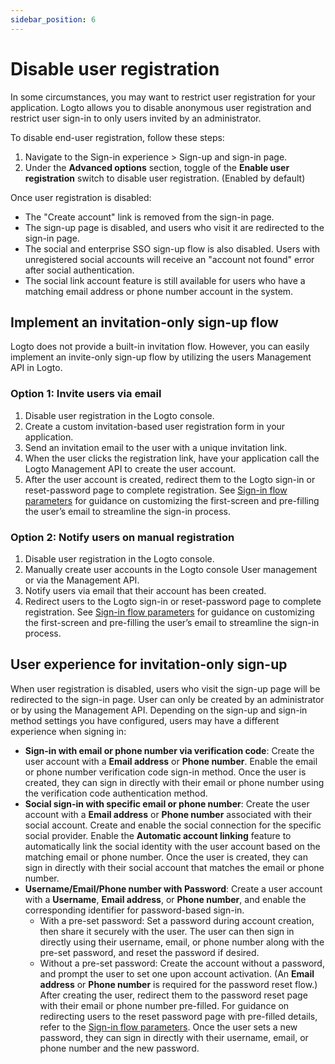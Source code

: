 ```yaml
---
sidebar_position: 6
---
```


# Disable user registration

In some circumstances, you may want to restrict user registration for your application. Logto allows you to disable anonymous user registration and restrict user sign-in to only users invited by an administrator.

To disable end-user registration, follow these steps:

1. Navigate to the <CloudLink to="/sign-in-experience/sign-up-and-sign-in">Sign-in experience > Sign-up and sign-in</CloudLink> page.
2. Under the **Advanced options** section, toggle of the **Enable user registration** switch to disable user registration. (Enabled by default)

Once user registration is disabled:

- The "Create account" link is removed from the sign-in page.
- The sign-up page is disabled, and users who visit it are redirected to the sign-in page.
- The social and enterprise SSO sign-up flow is also disabled. Users with unregistered social accounts will receive an "account not found" error after social authentication.
- The social link account feature is still available for users who have a matching email address or phone number account in the system.

## Implement an invitation-only sign-up flow

Logto does not provide a built-in invitation flow. However, you can easily implement an invite-only sign-up flow by utilizing the users Management API in Logto.

### Option 1: Invite users via email

1. Disable user registration in the Logto console.
2. Create a custom invitation-based user registration form in your application.
3. Send an invitation email to the user with a unique invitation link.
4. When the user clicks the registration link, have your application call the Logto Management API to create the user account.
5. After the user account is created, redirect them to the Logto sign-in or reset-password page to complete registration. See [Sign-in flow parameters](/end-user-flows/sign-in-flow-parameters/) for guidance on customizing the first-screen and pre-filling the user’s email to streamline the sign-in process.

### Option 2: Notify users on manual registration

1. Disable user registration in the Logto console.
2. Manually create user accounts in the Logto console <CloudLink to="/users">User management</CloudLink> or via the Management API.
3. Notify users via email that their account has been created.
4. Redirect users to the Logto sign-in or reset-password page to complete registration. See [Sign-in flow parameters](/end-user-flows/sign-in-flow-parameters/) for guidance on customizing the first-screen and pre-filling the user’s email to streamline the sign-in process.

## User experience for invitation-only sign-up

When user registration is disabled, users who visit the sign-up page will be redirected to the sign-in page. User can only be created by an administrator or by using the Management API. Depending on the sign-up and sign-in method settings you have configured, users may have a different experience when signing in:

- **Sign-in with email or phone number via verification code**: Create the user account with a **Email address** or **Phone number**. Enable the email or phone number verification code sign-in method. Once the user is created, they can sign in directly with their email or phone number using the verification code authentication method.
- **Social sign-in with specific email or phone number**: Create the user account with a **Email address** or **Phone number** associated with their social account. Create and enable the social connection for the specific social provider. Enable the **Automatic account linking** feature to automatically link the social identity with the user account based on the matching email or phone number. Once the user is created, they can sign in directly with their social account that matches the email or phone number.
- **Username/Email/Phone number with Password**: Create a user account with a **Username**, **Email address**, or **Phone number**, and enable the corresponding identifier for password-based sign-in.
  - With a pre-set password: Set a password during account creation, then share it securely with the user. The user can then sign in directly using their username, email, or phone number along with the pre-set password, and reset the password if desired.
  - Without a pre-set password: Create the account without a password, and prompt the user to set one upon account activation. (An **Email address** or **Phone number** is required for the password reset flow.) After creating the user, redirect them to the password reset page with their email or phone number pre-filled. For guidance on redirecting users to the reset password page with pre-filled details, refer to the [Sign-in flow parameters](/end-user-flows/sign-in-flow-parameters/). Once the user sets a new password, they can sign in directly with their username, email, or phone number and the new password.
